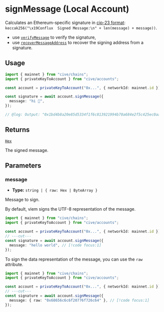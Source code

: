 # signMessage (Local Account)

Calculates an Ethereum-specific signature in [cip-23 format](https://github.com/Conflux-Chain/CIPs/blob/master/CIPs/cip-23.md): `keccak256("\x19Conflux  Signed Message:\n" + len(message) + message))`.

- use [`verifyMessage`](#TODO) to verify the signature,
- use [`recoverMessageAddress`](#TODO) to recover the signing address from a signature.

## Usage

```ts twoslash
import { mainnet } from "cive/chains";
import { privateKeyToAccount } from "cive/accounts";

const account = privateKeyToAccount("0x...", { networkId: mainnet.id });

const signature = await account.signMessage({
  message: "hi 🥰",
});

// @log: Output: "0x1bd4b8a20e85d5334f1f6c813921994b70a684e2f5c425ec0aaff2d6354686e10ee546d97b8bcbd636ee3284cf2e4e120f2df456580a62d8558af55eb5b13e0b00"
```

## Returns

[`Hex`](#TODO)

The signed message.

## Parameters

### message

- **Type:** `string | { raw: Hex | ByteArray }`

Message to sign.

By default, viem signs the UTF-8 representation of the message.

```ts twoslash
import { mainnet } from "cive/chains";
import { privateKeyToAccount } from "cive/accounts";

const account = privateKeyToAccount("0x...", { networkId: mainnet.id });
// ---cut---
const signature = await account.signMessage({
  message: "hello world", // [!code focus:1]
});
```

To sign the data representation of the message, you can use the `raw` attribute.

```ts twoslash
import { mainnet } from "cive/chains";
import { privateKeyToAccount } from "cive/accounts";

const account = privateKeyToAccount("0x...", { networkId: mainnet.id });
// ---cut---
const signature = await account.signMessage({
  message: { raw: "0x68656c6c6f20776f726c64" }, // [!code focus:1]
});
```
